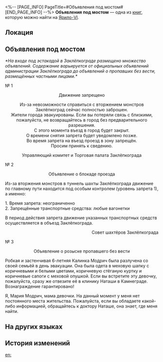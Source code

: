 <%-- [PAGE_INFO]
PageTitle=#Объявления под мостом#
[END_PAGE_INFO] --%>
{{Дополнить}}
{{Книга Инфобокс
|id           = 007
|Название     = 
|Изображение  = Предмет Записи.png
|Мир          = Ярило-VI
|Томов        = 1
|Автор        = <!--нужно добавить-->
|Описание     = Кипа объявлений, которая появилась на въезде в Заклёпкоград во время эвакуации.
|Том1         = {{tx}}
|Источник1    = {{tx|Отсутствует источник}}
|Персонажи    = 
|Фракции      = 
}}
'''Объявления под мостом''' — одна из [[Книги|книг]], которую можно найти на [[Ярило-VI]].

==Локация==
{{Отметка карты|<!--название карты-->|<!--id отметки-->}}

==Объявления под мостом==
''*На входе под эстакадой в Заклёпкограде размещено множество объявлений. Содержание варьируется от официальных объявлений администрации Заклёпкограда до объявлений о пропавших без вести, размещённых частными лицами.*''

№ 1

<div align="center">Движение запрещено

Из-за невозможности справиться с вторжением монстров Заклёпкоград сейчас полностью заброшен.<br />
Жители города эвакуированы. Если вы потеряли связь с близкими, пожалуйста, не возвращайтесь в город без предварительного разрешения.<br />
С этого момента въезд в город будет закрыт.<br />
О времени снятия запрета будет уведомлено позже.<br />
Во время запрета на въезд проезд в зону запрещён.<br />
Просим принять к сведению.

Управляющий комитет и Торговая палата Заклёпкограда</div>

№ 2

<div align="center">Объявление о блокаде проезда</div>

Из-за вторжения монстров в туннель шахты Заклёпкограда движение по главному пути находится под особым контролем (уровень запрета 1), а именно:

1. Время запрета: неограниченно<br />
2. Запрещённые транспортные средства: любые вагонетки

В период действия запрета движение указанных транспортных средств осуществляется в объезд Заклёпкограда.

<div align="right">Совет шахтёров Заклёпкограда</div>

№ 3

<div align="center">Объявление о розыске пропавшего без вести</div>

Робкая и застенчивая 6-летняя Калинка Модрич была разлучена со своей семьёй в день эвакуации. Она была одета в меховую шапку с коричневыми и белыми цветами, коричневую стёганую куртку и коричневые сапоги с меховой опушкой. Если вы встретите эту девочку, пожалуйста, сразу же отвезите её в клинику Наташи в Камнеграде. Вознаграждение гарантировано!

Я, Мария Модрич, мама девочки. На данный момент у меня нет постоянного места жительства. Пожалуйста, если вы обладаете какой-либо информацией, обращайтесь к доктору Наташе, она знает, где меня найти.

==На других языках==
{{На других языках
|en   = Notice Under Bridge
|zhs  = 天桥下的告示
|zht  = 天橋下的告示
|ja   = 歩道橋の下の告示
|ko   = 육교 아래의 공지
|es   = Anuncios pegados bajo el puente elevado
|fr   = Avis sous le pont
|ru   = Объявления под мостом
|th   = ประกาศใต้สะพาน
|vi   = Biểu Ngữ Dưới Cầu Vượt
|de   = Ankündigung unter der Brücke
|id   = Pengumuman Bawah Jembatan
|pt   = Aviso Embaixo da Ponte
}}

==История изменений==
{{История изменений|3.5}}

[[en:]]